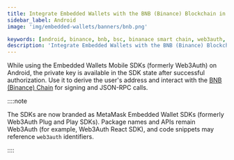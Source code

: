 ```yaml
---
title: Integrate Embedded Wallets with the BNB (Binance) Blockchain in Android
sidebar_label: Android
image: 'img/embedded-wallets/banners/bnb.png'

keywords: [android, binance, bnb, bsc, binanace smart chain, web3auth, authentication, blockchain]
description: 'Integrate Embedded Wallets with the BNB (Binance) Blockchain in Android | Embedded Wallets'
---
```



<SEO
  title="Integrate Embedded Wallets with the BNB (Binance) Blockchain in Android"
  description="Integrate Embedded Wallets with the BNB (Binance) Blockchain in Android | Embedded Wallets"
  image="https://docs.metamask.io/img/embedded-wallets/banners/bnb.png"
  slug="/embedded-wallets/connect-blockchain/evm/bnb/android"
/>

While using the Embedded Wallets Mobile SDKs (formerly Web3Auth) on Android, the private key is available in the SDK state after successful authorization. Use it to derive the user's address and interact with the [BNB (Binance) Chain](https://www.bnbchain.org/) for signing and JSON-RPC calls.

::::note

The SDKs are now branded as MetaMask Embedded Wallet SDKs (formerly Web3Auth Plug and Play SDKs). Package names and APIs remain Web3Auth (for example, Web3Auth React SDK), and code snippets may reference `web3auth` identifiers.

::::

<EVMInteraction />
